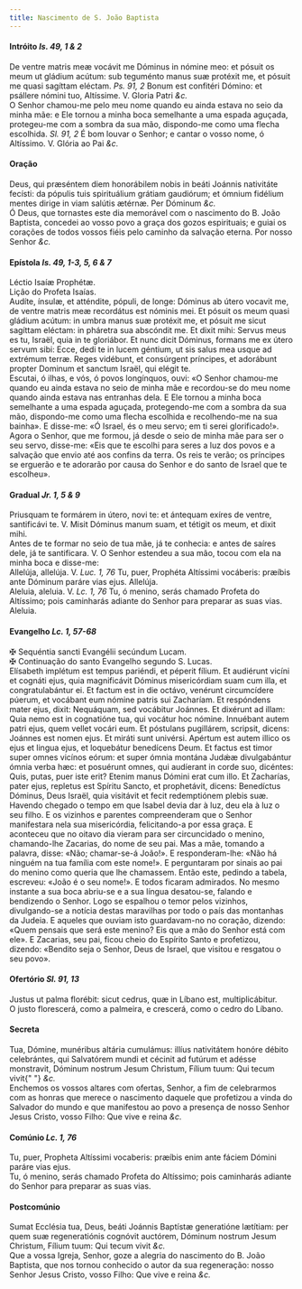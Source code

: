 ```yaml
---
title: Nascimento de S. João Baptista
---
```


<h4 class="text-center">
  Intróito <em>Is. 49, 1 & 2</em>
</h4>
<div class="container-fluid">
  <div class="row">
    <div class="col-6 dropcaps text-justify">
      De ventre matris meæ vocávit me Dóminus in nómine meo: et pósuit os meum
      ut gládium acútum: sub teguménto manus suæ protéxit me, et pósuit me quasi
      sagíttam eléctam. <em>Ps. 91, 2</em> Bonum est confitéri Dómino: et
      psállere nómini tuo, Altíssime. V. Gloria Patri <em>&c.</em>
    </div>
    <div class="col-6 dropcaps text-justify">
      O Senhor chamou-me pelo meu nome quando eu ainda estava no seio da minha
      mãe: e Ele tornou a minha boca semelhante a uma espada aguçada,
      protegeu-me com a sombra da sua mão, dispondo-me como uma flecha
      escolhida. <em>Sl. 91, 2</em> É bom louvar o Senhor; e cantar o vosso
      nome, ó Altíssimo. V. Glória ao Pai <em>&c.</em>
    </div>
  </div>
</div>

<h4 class="text-center">Oração</h4>
<div class="container-fluid">
  <div class="row">
    <div class="col-6 dropcaps text-justify">
      Deus, qui præséntem diem honorábilem nobis in beáti Joánnis nativitáte
      fecísti: da pópulis tuis spirituálium grátiam gaudiórum; et ómnium
      fidélium mentes dirige in viam salútis ætérnæ. Per Dóminum <em>&c.</em>
    </div>
    <div class="col-6 dropcaps text-justify">
      Ó Deus, que tornastes este dia memorável com o nascimento do B. João
      Baptista, concedei ao vosso povo a graça dos gozos espirituais; e guiai os
      corações de todos vossos fiéis pelo caminho da salvação eterna. Por nosso
      Senhor <em>&c.</em>
    </div>
  </div>
</div>

<h4 class="text-center">
  Epístola <em>Is. 49, 1-3, 5, 6 & 7</em>
</h4>
<div class="container-fluid">
  <div class="row">
    <div class="col-6 text-justify">Léctio Isaíæ Prophétæ.</div>
    <div class="col-6 text-justify">Lição do Profeta Isaías.</div>
    <div class="col-6 dropcaps text-justify">
      Audíte, ínsulæ, et atténdite, pópuli, de longe: Dóminus ab útero vocavit
      me, de ventre matris meæ recordátus est nóminis mei. Et pósuit os meum
      quasi gládium acútum: in umbra manus suæ protéxit me, et pósuit me sicut
      sagíttam eléctam: in pháretra sua abscóndit me. Et dixit mihi: Servus meus
      es tu, Israël, quia in te gloriábor. Et nunc dicit Dóminus, formans me ex
      útero servum sibi: Ecce, dedi te in lucem géntium, ut sis salus mea usque
      ad extrémum terræ. Reges vidébunt, et consúrgent príncipes, et adorábunt
      propter Dominum et sanctum Israël, qui elégit te.
    </div>
    <div class="col-6 dropcaps text-justify">
      Escutai, ó ilhas, e vós, ó povos longínquos, ouvi: «O Senhor chamou-me
      quando eu ainda estava no seio de minha mãe e recordou-se do meu nome
      quando ainda estava nas entranhas dela. E Ele tornou a minha boca
      semelhante a uma espada aguçada, protegendo-me com a sombra da sua mão,
      dispondo-me como uma flecha escolhida e recolhendo-me na sua bainha». E
      disse-me: «Ó Israel, és o meu servo; em ti serei glorificado!». Agora o
      Senhor, que me formou, já desde o seio de minha mãe para ser o seu servo,
      disse-me: «Eis que te escolhi para seres a luz dos povos e a salvação que
      envio até aos confins da terra. Os reis te verão; os príncipes se erguerão
      e te adorarão por causa do Senhor e do santo de Israel que te escolheu».
    </div>
  </div>
</div>

<h4 class="text-center">
  Gradual <em>Jr. 1, 5 & 9</em>
</h4>
<div class="container-fluid">
  <div class="row">
    <div class="col-6 dropcaps text-justify">
      Priusquam te formárem in útero, novi te: et ántequam exíres de ventre,
      santificávi te. V. Misit Dóminus manum suam, et tétigit os meum, et dixit
      mihi.
    </div>
    <div class="col-6 dropcaps text-justify">
      Antes de te formar no seio de tua mãe, já te conhecia: e antes de saíres
      dele, já te santificara. V. O Senhor estendeu a sua mão, tocou com ela na
      minha boca e disse-me:
    </div>
    <div class="col-6 text-justify">
      Allelúja, allelúja. V. <em>Luc. 1, 76</em> Tu, puer, Prophéta Altíssimi
      vocáberis: præíbis ante Dóminum paráre vias ejus. Allelúja.
    </div>
    <div class="col-6 text-justify">
      Aleluia, aleluia. V. <em>Lc. 1, 76</em> Tu, ó menino, serás chamado
      Profeta do Altíssimo; pois caminharás adiante do Senhor para preparar as
      suas vias. Aleluia.
    </div>
  </div>
</div>

<h4 class="text-center">
  Evangelho <em>Lc. 1, 57-68</em>
</h4>
<div class="container-fluid">
  <div class="row">
    <div class="col-6 text-justify">
      <span class="text-danger">&#10016;</span> Sequéntia sancti Evangélii
      secúndum Lucam.
    </div>
    <div class="col-6 text-justify">
      <span class="text-danger">&#10016;</span> Continuação do santo Evangelho
      segundo S. Lucas.
    </div>
    <div class="col-6 dropcaps text-justify">
      Elísabeth implétum est tempus pariéndi, et péperit fílium. Et audiérunt
      vicíni et cognáti ejus, quia magnificávit Dóminus misericórdiam suam cum
      illa, et congratulabántur ei. Et factum est in die octávo, venérunt
      circumcídere púerum, et vocábant eum nómine patris sui Zacharíam. Et
      respóndens mater ejus, dixit: Nequáquam, sed vocábitur Joánnes. Et
      dixérunt ad illam: Quia nemo est in cognatióne tua, qui vocátur hoc
      nómine. Innuébant autem patri ejus, quem vellet vocári eum. Et póstulans
      pugillárem, scripsit, dicens: Joánnes est nomen ejus. Et miráti sunt
      univérsi. Apértum est autem illico os ejus et lingua ejus, et loquebátur
      benedícens Deum. Et factus est timor super omnes vicínos eórum: et super
      ómnia montána Judǽæ divulgabántur ómnia verba hæc: et posuérunt omnes, qui
      audíerant in corde suo, dicéntes: Quis, putas, puer iste erit? Etenim
      manus Dómini erat cum illo. Et Zacharías, pater ejus, repletus est Spíritu
      Sancto, et prophetávit, dicens: Benedíctus Dóminus, Deus Israël, quia
      visitávit et fecit redemptiónem plebis suæ.
    </div>
    <div class="col-6 dropcaps text-justify">
      Havendo chegado o tempo em que Isabel devia dar à luz, deu ela à luz o seu
      filho. E os vizinhos e parentes compreenderam que o Senhor manifestara
      nela sua misericórdia, felicitando-a por essa graça. E aconteceu que no
      oitavo dia vieram para ser circuncidado o menino, chamando-lhe Zacarias,
      do nome de seu pai. Mas a mãe, tomando a palavra, disse: «Não; chamar-se-á
      João!». E responderam-lhe: «Não há ninguém na tua família com este nome!».
      E perguntaram por sinais ao pai do menino como queria que lhe chamassem.
      Então este, pedindo a tabela, escreveu: «João é o seu nome!». E todos
      ficaram admirados. No mesmo instante a sua boca abriu-se e a sua língua
      desatou-se, falando e bendizendo o Senhor. Logo se espalhou o temor pelos
      vizinhos, divulgando-se a notícia destas maravilhas por todo o país das
      montanhas da Judeia. E aqueles que ouviam isto guardavam-no no coração,
      dizendo: «Quem pensais que será este menino? Eis que a mão do Senhor está
      com ele». E Zacarias, seu pai, ficou cheio do Espírito Santo e profetizou,
      dizendo: «Bendito seja o Senhor, Deus de Israel, que visitou e resgatou o
      seu povo».
    </div>
  </div>
</div>

<h4 class="text-center">
  Ofertório <em>Sl. 91, 13</em>
</h4>
<div class="container-fluid">
  <div class="row">
    <div class="col-6 dropcaps text-justify">
      Justus ut palma florébit: sicut cedrus, quæ in Líbano est,
      multiplicábitur.
    </div>
    <div class="col-6 dropcaps text-justify">
      O justo florescerá, como a palmeira, e crescerá, como o cedro do Líbano.
    </div>
  </div>
</div>

<h4 class="text-center">Secreta</h4>
<div class="container-fluid">
  <div class="row">
    <div class="col-6 dropcaps text-justify">
      Tua, Dómine, munéribus altária cumulámus: illíus nativitátem honóre débito
      celebrántes, qui Salvatórem mundi et cécinit ad futúrum et adésse
      monstravit, Dóminum nostrum Jesum Christum, Fílium tuum: Qui tecum vivit{" "}
      <em>&c.</em>
    </div>
    <div class="col-6 dropcaps text-justify">
      Enchemos os vossos altares com ofertas, Senhor, a fim de celebrarmos com
      as honras que merece o nascimento daquele que profetizou a vinda do
      Salvador do mundo e que manifestou ao povo a presença de nosso Senhor
      Jesus Cristo, vosso Filho: Que vive e reina <em>&c.</em>
    </div>
  </div>
</div>

<h4 class="text-center">
  Comúnio <em>Lc. 1, 76</em>
</h4>
<div class="container-fluid">
  <div class="row">
    <div class="col-6 dropcaps text-justify">
      Tu, puer, Propheta Altíssimi vocaberis: præíbis enim ante fáciem Dómini
      paráre vias ejus.
    </div>
    <div class="col-6 dropcaps text-justify">
      Tu, ó menino, serás chamado Profeta do Altíssimo; pois caminharás adiante
      do Senhor para preparar as suas vias.
    </div>
  </div>
</div>

<h4 class="text-center">Postcomúnio</h4>
<div class="container-fluid">
  <div class="row">
    <div class="col-6 dropcaps text-justify">
      Sumat Ecclésia tua, Deus, beáti Joánnis Baptístæ generatióne lætítiam: per
      quem suæ regeneratiónis cognóvit auctórem, Dóminum nostrum Jesum Christum,
      Fílium tuum: Qui tecum vivit <em>&c.</em>
    </div>
    <div class="col-6 dropcaps text-justify">
      Que a vossa Igreja, Senhor, goze a alegria do nascimento do B. João
      Baptista, que nos tornou conhecido o autor da sua regeneração: nosso
      Senhor Jesus Cristo, vosso Filho: Que vive e reina <em>&c.</em>
    </div>
  </div>
</div>
